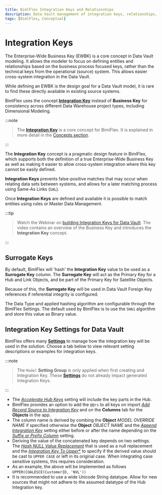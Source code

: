 ---
title: BimlFlex Integration Keys and Relationships
description: Data Vault management of integration keys, relationships, business keys, examples, and how to accelerate in the Data Vault Accelerator
tags: [BimlFlex, Conceptual]
---



# Integration Keys

The Enterprise-Wide Business Key (EWBK) is a core concept in Data Vault modeling. It allows the modeler to focus on defining entities and relationships based on the business process focused keys, rather than the technical keys from the operational (source) system. This allows easier cross-system integration in the Data Vault.

While defining an EWBK is the design goal for a Data Vault model, it is rare to find these directly available in existing source systems.

BimlFlex uses the concept [**Integration Key**](bimlflex-concept-integration-keys) instead of **Business Key** for consistency across different Data Warehouse project types, including Dimensional Modeling.
:::note


> The [**Integration Key**](bimlflex-concept-integration-keys) is a core concept for BimlFlex. It is explained in more detail in the [Concepts section](bimlflex-concepts-overview).

:::


The **Integration Key** concept is a pragmatic design feature in BimlFlex, which supports both the definition of a true Enterprise-Wide Business Key as well as making it easier to allow cross-system integration where this key cannot be easily defined.

**Integration Keys** prevents false-positive matches that may occur when relating data sets between systems, and allows for a later matching process using Same-As Links (`SAL`).

Once **Integration Keys** are defined and available it is possible to match entities using rules or Master Data Management.
:::tip


> Watch the Webinar on [building Integration Keys for Data Vault](https://www.youtube.com/watch?v=frzWIAW-Mhs?rel=0&autoplay=0). The video contains an overview of the Business Key and introduces the **Integration Key** concept.

:::


## Surrogate Keys

By default, BimlFlex will 'hash' the **Integration Key** value to  be used as a **Surrogate Key** column. The **Surrogate Key** will act as the Primary Key for a Hub and Link Objects, and be part of the Primary Key for Satellite Objects.

Because of this, the **Surrogate Key** will be used in Data Vault Foreign Key references if referential integrity is configured.

The Data Type and applied hashing algorithm are configurable through the BimlFlex Settings. The default used by BimlFlex is to use the `SHA1` algorithm and store this value as Binary value.

## Integration Key Settings for Data Vault

BimlFlex offers many [**Settings**](bimlflex-setting-editor) to manage how the integration key will be used in the solution. Choose a tab below to view relevant setting descriptions or examples for integration keys.

<SettingsIntegrationKey />
:::note


> The `Model` **Setting Group** is only applied when first creating and Integration Key.  These [**Settings**](bimlflex-setting-editor) do not already impact generated Integration Keys.

:::


* The [*Accelerate Hub Keys*](bimlflex-app-reference-documentation-settings-index) setting will include the key parts in the Hub.
* BimlFlex provides an option to add the `@@rs` to all keys on import [*Add Record Source to Integration Key*](bimlflex-app-reference-documentation-settings-index) and on the **Columns** tab for the **Objects** in the app.
* The column name is derived by combing the **Object** *MODEL OVERRIDE NAME* if specified otherwise the **Object** *OBJECT NAME* and the [*Append Integration Key*](bimlflex-app-reference-documentation-settings-index) setting either before or after the name depending on the [*Suffix or Prefix Column*](bimlflex-app-reference-documentation-settings-index) setting.
* Deriving the value of the concatenated key depends on two settings.
  The [*Hash NULL Value Replacement*](bimlflex-app-reference-documentation-settings-index) that is used as a null replacement and the [*Integration Key To Upper**](bimlflex-app-reference-documentation-settings-index) to specify if the derived value should be cast to `UPPER CASE` or left in its original case.
  When integrating case sensitive systems, this requires consideration.
* As an example, the above will be implemented as follows `UPPER(COALESCE(CustomerID, 'NVL'))`
* It is recommended to use a wide Unicode String datatype.
  Allow for new sources that might not adhere to the assumed datatype of the Hub Integration key.
